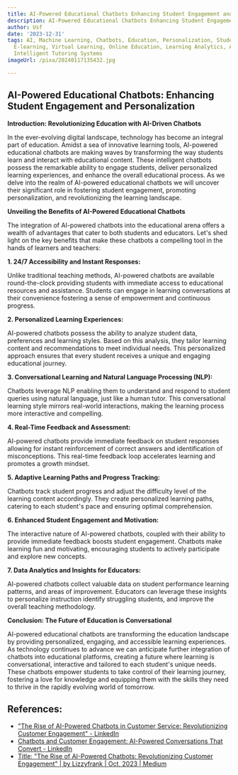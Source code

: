 ```yaml
---
title: AI-Powered Educational Chatbots Enhancing Student Engagement and Personalization
description: AI-Powered Educational Chatbots Enhancing Student Engagement and Personalization
author: Usf
date: '2023-12-31'
tags: AI, Machine Learning, Chatbots, Education, Personalization, Student Engagement,
  E-learning, Virtual Learning, Online Education, Learning Analytics, Adaptive Learning,
  Intelligent Tutoring Systems
imageUrl: /pixa/20240117135432.jpg

---
```

## AI-Powered Educational Chatbots:  Enhancing Student Engagement and Personalization

**Introduction: Revolutionizing Education with AI-Driven Chatbots**

In the ever-evolving digital landscape, technology has  become an integral part of education. Amidst a sea of innovative learning tools, AI-powered educational chatbots are making waves  by transforming the way students learn and interact with educational content. These  intelligent chatbots possess the remarkable ability to engage students, deliver  personalized learning experiences, and enhance the overall educational process. As we delve into the realm of AI-powered educational chatbots we will uncover their significant role  in fostering student engagement, promoting personalization, and revolutionizing the  learning landscape.

**Unveiling the Benefits of AI-Powered Educational Chatbots**

The integration  of AI-powered chatbots into the educational arena offers a wealth of advantages that cater to both students and educators. Let's  shed light on  the key benefits that make these chatbots a compelling tool in the hands of learners and teachers:

**1. 24/7  Accessibility and Instant Responses:**

Unlike traditional teaching  methods, AI-powered chatbots are available round-the-clock providing students with immediate access to educational resources and assistance. Students can engage in learning  conversations at their convenience fostering a sense of empowerment and continuous progress.

**2. Personalized  Learning Experiences:**

AI-powered chatbots possess the ability to  analyze student data, preferences and learning styles. Based on this analysis, they  tailor  learning content and recommendations to meet individual  needs.  This personalized approach ensures that every student receives a  unique and engaging educational journey.

**3. Conversational Learning and Natural Language Processing (NLP):**

Chatbots leverage NLP enabling  them to understand and respond to student queries using  natural language, just like a human tutor. This conversational learning style mirrors real-world interactions, making the learning process more interactive and compelling.

**4. Real-Time Feedback and Assessment:**

AI-powered chatbots provide immediate feedback on student responses allowing for instant reinforcement of correct answers and identification of  misconceptions. This real-time feedback loop accelerates learning and promotes a growth mindset.

**5. Adaptive Learning Paths and  Progress Tracking:**

Chatbots track student progress and adjust the difficulty  level of  the learning content  accordingly. They create  personalized  learning  paths, catering to each student's pace and ensuring optimal comprehension.

**6. Enhanced Student Engagement and  Motivation:**

The interactive nature of AI-powered chatbots, coupled  with their ability to provide immediate feedback boosts  student engagement. Chatbots make learning fun  and  motivating, encouraging students to  actively participate and explore  new concepts.

**7. Data Analytics and Insights for Educators:**

AI-powered chatbots collect valuable  data on  student performance learning  patterns, and areas of improvement. Educators can leverage these  insights to personalize instruction identify struggling students, and improve the overall teaching methodology.

**Conclusion: The Future of Education is Conversational**

AI-powered educational chatbots are transforming the education landscape by providing  personalized, engaging,  and accessible learning  experiences. As technology continues to advance we can anticipate further integration  of  chatbots into educational platforms, creating a future where  learning is conversational, interactive and tailored to each student's unique needs. These chatbots empower students to take control of their learning journey, fostering a love for knowledge and equipping them with the skills they need to thrive in the rapidly  evolving world of tomorrow.

## References:
- ["The Rise of AI-Powered Chatbots in Customer Service: Revolutionizing Customer Engagement" - LinkedIn](https://www.linkedin.com/pulse/rise-ai-powered-chatbots-customer-service-engagement-promil-arora)
- [Chatbots and Customer Engagement: AI-Powered Conversations That Convert - LinkedIn](https://www.linkedin.com/pulse/chatbots-customer-engagement-ai-powered-conversations-gandellini)
- [Title: "The Rise of AI-Powered Chatbots: Revolutionizing Customer Engagement" | by Lizzyfrank | Oct, 2023 | Medium](https://medium.com/@lizzyfrank042/title-the-rise-of-ai-powered-chatbots-revolutionizing-customer-engagement-616887c1ae6f)
